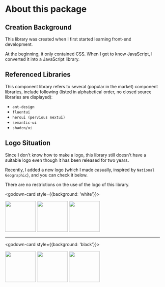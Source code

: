 # About this package

## Creation Background

This library was created when I first started learning front-end development.

At the beginning, it only contained CSS. When I got to know JavaScript, I converted
it into a JavaScript library.

## Referenced Libraries

This component library refers to several (popular in the market) component
libraries, include following (listed in alphabetical order, no closed source libraries are displayed):

- `ant-design`
- `fluentui`
- `heroui (pervious nextui)`
- `semantic-ui`
- `shadcn/ui`

## Logo Situation

Since I don't know how to make a logo, this library still doesn't have a
suitable logo even though it has been released for two years.

Recently, I added a new logo (which I made casually, inspired by `National Geographic`), and you can check it below.

There are no restrictions on the use of the logo of this library.

<godown-card style={{background: 'white'}}>
<godown-grid gap="1em">

<img src="/godown.svg" height="100"/>
<img src="/godown-fit.svg" height="100"/>
<img src="/godown-text.svg" height="100"/>
</godown-grid>
</godown-card>

<hr />

<godown-card style={{background: 'black'}}>
<godown-grid gap="1em">

<img src="/godown.white.svg" height="100"/>
<img src="/godown-fit.white.svg" height="100"/>
<img src="/godown-text.white.svg" height="100"/>
</godown-grid>
</godown-card>
